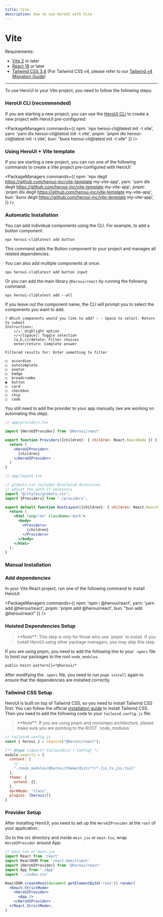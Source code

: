 ```yaml
---
title: Vite
description: How to use HeroUI with Vite
---
```


# Vite

Requirements:

- [Vite 2](https://vitejs.dev/) or later
- [React 18](https://reactjs.org/) or later
- [Tailwind CSS 3.4](https://v3.tailwindcss.com/docs/guides/vite#react) (For Tailwind CSS v4, please refer to our [Tailwind v4 Migration Guide](https://www.heroui.com/docs/guide/tailwind-v4))

------

<CarbonAd/>

To use HeroUI in your Vite project, you need to follow the following steps:

### HeroUI CLI (recommended)

If you are starting a new project, you can use the [HeroUI CLI](/docs/guide/cli) to create a new project with HeroUI pre-configured:

<PackageManagers
  commands={{
    npm: 'npx heroui-cli@latest init -t vite',
    yarn: 'yarn dlx heroui-cli@latest init -t vite',
    pnpm: 'pnpm dlx heroui-cli@latest init -t vite',
    bun: "bunx heroui-cli@latest init -t vite"
  }}
/>

### Using HeroUI + Vite template

If you are starting a new project, you can run one of the following commands to create a Vite project pre-configured with HeroUI:

<PackageManagers
  commands={{
    npm: 'npx degit https://github.com/heroui-inc/vite-template my-vite-app',
    yarn: 'yarn dlx degit https://github.com/heroui-inc/vite-template my-vite-app',
    pnpm: 'pnpm dlx degit https://github.com/heroui-inc/vite-template my-vite-app',
    bun: 'bunx degit https://github.com/heroui-inc/vite-template my-vite-app',
  }}
/>

### Automatic Installation

You can add individual components using the CLI. For example, to add a button component:

```codeBlock bash
npx heroui-cli@latest add button
```

This command adds the Button component to your project and manages all related dependencies.

You can also add multiple components at once:

```codeBlock bash
npx heroui-cli@latest add button input
```

Or you can add the main library `@heroui/react` by running the following command:

```codeBlock bash
npx heroui-cli@latest add --all
```

If you leave out the component name, the CLI will prompt you to select the components you want to add.

```codeBlock bash
? Which components would you like to add? › - Space to select. Return to submit
Instructions:
    ↑/↓: Highlight option
    ←/→/[space]: Toggle selection
    [a,b,c]/delete: Filter choices
    enter/return: Complete answer

Filtered results for: Enter something to filter

◯  accordion
◯  autocomplete
◯  avatar
◯  badge
◯  breadcrumbs
◉  button
◯  card
◯  checkbox
◯  chip
◯  code
```

You still need to add the provider to your app manually (we are working on automating this step).

```jsx {3,7,9}
// app/providers.tsx

import {HeroUIProvider} from '@heroui/react'

export function Providers({children}: { children: React.ReactNode }) {
  return (
    <HeroUIProvider>
      {children}
    </HeroUIProvider>
  )
}
```

<Spacer y={4} />

```jsx {6,10,12,14}
// app/layout.tsx

// globals.css includes @tailwind directives
// adjust the path if necessary
import "@/styles/globals.css";
import {Providers} from "./providers";

export default function RootLayout({children}: { children: React.ReactNode }) {
  return (
    <html lang="en" className='dark'>
      <body>
        <Providers>
          {children}
        </Providers>
      </body>
    </html>
  );
}
```

### Manual Installation

<Steps>

### Add dependencies

In your Vite React project, run one of the following command to install HeroUI:

<PackageManagers
  commands={{
    npm: 'npm i @heroui/react',
    yarn: 'yarn add @heroui/react',
    pnpm: 'pnpm add @heroui/react',
    bun: "bun add @heroui/react"
  }}
/>

### Hoisted Dependencies Setup

<Blockquote color="primary">
**Note**: This step is only for those who use `pnpm` to install. If you install HeroUI using other package managers, you may skip this step.
</Blockquote>

If you are using pnpm, you need to add the following line to your `.npmrc` file to hoist our packages to the root `node_modules`.

```bash
public-hoist-pattern[]=*@heroui/*
```

After modifying the `.npmrc` file, you need to run `pnpm install` again to ensure that the dependencies are installed correctly.

### Tailwind CSS Setup

HeroUI is built on top of Tailwind CSS, so you need to install Tailwind CSS first. You can follow the official
[installation guide](https://v3.tailwindcss.com/docs/guides/vite#react) to install Tailwind CSS. Then you need to add 
the following code to your `tailwind.config.js` file:

<Blockquote color="primary">
**Note**: If you are using pnpm and monorepo architecture, please make sure you are pointing to the ROOT `node_modules`
</Blockquote>

```js {2,8,13-14}
// tailwind.config.js
const { heroui } = require("@heroui/react");

/** @type {import('tailwindcss').Config} */
module.exports = {
  content: [
    // ...
    "./node_modules/@heroui/theme/dist/**/*.{js,ts,jsx,tsx}"
  ],
  theme: {
    extend: {},
  },
  darkMode: "class",
  plugins: [heroui()]
}
```

### Provider Setup

After installing HeroUI, you need to set up the `HeroUIProvider` at the `root` of your application.

Go to the src directory and inside `main.jsx` or `main.tsx`, wrap `HeroUIProvider` around App:

```jsx {4,10,12}
// main.tsx or main.jsx
import React from 'react'
import ReactDOM from 'react-dom/client'
import {HeroUIProvider} from '@heroui/react'
import App from './App'
import './index.css'

ReactDOM.createRoot(document.getElementById('root')).render(
  <React.StrictMode>
    <HeroUIProvider>
      <App />
    </HeroUIProvider>
  </React.StrictMode>,
)
```

</Steps>